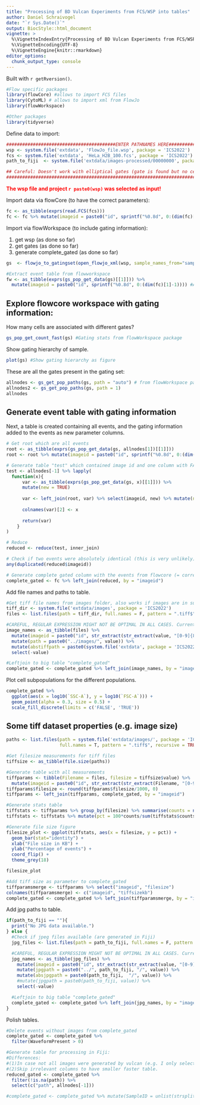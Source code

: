 ```yaml
---
title: "Processing of BD Vulcan Experiments from FCS/WSP into tables"
author: Daniel Schraivogel
date: "`r Sys.Date()`"
output: BiocStyle::html_document
vignette: >
  %\VignetteIndexEntry{Processing of BD Vulcan Experiments from FCS/WSP files.}
  %\VignetteEncoding{UTF-8}
  %\VignetteEngine{knitr::rmarkdown}
editor_options: 
  chunk_output_type: console
---
```


Built with `r getRversion()`.

```r
#Flow specific packages
library(flowCore) #allows to import FCS files
library(CytoML) # allows to import xml from FlowJo
library(flowWorkspace)

#Other packages
library(tidyverse)
```

Define data to import:

```r
#########################################ENTER PATHNAMES HERE##################################################
wsp <- system.file('extdata', 'FlowJo_file.wsp', package = 'ICS2022')
fcs <- system.file('extdata', 'HeLa_H2B_100.fcs', package = 'ICS2022')
path_to_fiji  <- system.file('extdata/images-processed/00000000', package = 'ICS2022')

## Careful: Doesn't work with elliptical gates (gate is found but no cells can be assigned to gate). Only validated for polygon gates so far.
###############################################################################################################
```
<span style="color:red">**The wsp file and project `r paste0(wsp)` was selected as input!**</span>

Import data via flowCore (to have the correct parameters):

```r
fc <- as_tibble(exprs(read.FCS(fcs))) 
fc <- fc %>% mutate(imageid = paste0("id", sprintf("%0.8d", 0:(dim(fc)[1]-1)))) #Add imageid
```

Import via flowWorkspace (to include gating information):

1. get wsp (as done so far)
2. get gates (as done so far)
3. generate complete_gated (as done so far)

```r
gs  <- flowjo_to_gatingset(open_flowjo_xml(wsp, sample_names_from="sampleNode"), name = 1) #flowWorkspace package

#Extract event table from flowworkspace
fw <- as_tibble(exprs(gs_pop_get_data(gs)[[1]])) %>% 
  mutate(imageid = paste0("id", sprintf("%0.8d", 0:(dim(fc)[1]-1)))) #Add imageid
```

## Explore flowcore workspace with gating information:

How many cells are associated with different gates? 

```r
gs_pop_get_count_fast(gs) #Gating stats from flowWorkspace package
```

Show gating hierarchy of sample.

```r
plot(gs) #Show gating hierarchy as figure
```

These are all the gates present in the gating set:

```r
allnodes <- gs_get_pop_paths(gs, path = "auto") # from flowWorkspace package
allnodes2 <- gs_get_pop_paths(gs, path = 1)
allnodes
```

## Generate event table with gating information

Next, a table is created containing all events, and the gating information added to the events as new parameter columns.

```r
# Get root which are all events
root <- as_tibble(exprs(gs_pop_get_data(gs, allnodes[1])[[1]])) 
root <- root %>% mutate(imageid = paste0("id", sprintf("%0.8d", 0:(dim(root)[1]-1))))

# Generate table "test" which contained image id and one column with FALSE/TRUE for each gate in allnodes
test <- allnodes[-1] %>% lapply(
  function(x){
      var <- as_tibble(exprs(gs_pop_get_data(gs, x)[[1]])) %>% 
      mutate(new = TRUE)
      
      var <- left_join(root, var) %>% select(imageid, new) %>% mutate(new = ifelse(is.na(new), FALSE, new))
      
      colnames(var)[2] <- x
      
      return(var)
    }
)

# Reduce
reduced <- reduce(test, inner_join)

# Check if two events were absolutely identical (this is very unlikely)
any(duplicated(reduced$imageid))

# Generate complete gated column with the events from flowcore (= correct values) and the gating information from flowworkspace
complete_gated <- fc %>% left_join(reduced, by = "imageid")
```

Add file names and paths to table.

```r
#Get tiff file names from images folder, also works if images are in subfolders since recursive is TRUE. 
tiff_dir <- system.file('extdata/images', package = 'ICS2022')
files <- list.files(path = tiff_dir, full.names = F, pattern = ".tiff$", recursive = TRUE)

#CAREFUL, REGULAR EXPRESSION MIGHT NOT BE OPTIMAL IN ALL CASES. Currently, it looks for and 8 ({8}) digit number ([0-9]) starting from the end of the string ($).
image_names <- as_tibble(files) %>% 
  mutate(imageid = paste0("id", str_extract(str_extract(value, "[0-9]{8}.tiff"), "[0-9]{8}"))) %>% 
  mutate(path = paste0("../images/", value)) %>% 
  mutate(abstiffpath = paste0(system.file('extdata', package = 'ICS2022'), "images/", value)) %>% 
  select(-value)

#Leftjoin to big table "complete_gated"
complete_gated <- complete_gated %>% left_join(image_names, by = "imageid") 
```

Plot cell subpopulations for the different populations.

```r
complete_gated %>% 
  ggplot(aes(x = log10(`SSC-A`), y = log10(`FSC-A`))) + 
  geom_point(alpha = 0.3, size = 0.5) +
  scale_fill_discrete(limits = c('FALSE', 'TRUE'))
```

## Some tiff dataset properties (e.g. image size)

```r
paths <- list.files(path = system.file('extdata/images/', package = 'ICS2022'), 
                    full.names = T, pattern = ".tiff$", recursive = TRUE)

#Get filesize measurements for tiff files
tiffsize <- as_tibble(file.size(paths))

#Generate table with all measurements
tiffparams <- tibble(Filename = files, filesize = tiffsize$value) %>% 
  mutate(imageid = paste0("id", str_extract(str_extract(Filename, "[0-9]{8}.tiff"), "[0-9]{8}")))
tiffparams$filesize <- round(tiffparams$filesize/1000, 0)
tiffparams <- left_join(tiffparams, complete_gated, by = "imageid")

#Generate stats table
tiffstats <- tiffparams %>% group_by(filesize) %>% summarise(counts = n())
tiffstats <- tiffstats %>% mutate(pct = 100*counts/sum(tiffstats$counts))

#Generate file size figure
filesize_plot <- ggplot(tiffstats, aes(x = filesize, y = pct)) + 
  geom_bar(stat="identity") +
  xlab("File size in KB") +
  ylab("Percentage of events") +
  coord_flip() +
  theme_grey(18) 

filesize_plot

#Add tiff size as parameter to complete_gated
tiffparamsmerge <- tiffparams %>% select("imageid", "filesize")
colnames(tiffparamsmerge) <- c("imageid", "tiffsizekb")
complete_gated <- complete_gated %>% left_join(tiffparamsmerge, by = "imageid")
```

Add jpg paths to table.

```r
if(path_to_fiji == ""){
  print("No JPG data available.")
} else {
  #Check if jpeg files available (are generated in Fiji)
  jpg_files <- list.files(path = path_to_fiji, full.names = F, pattern = ".jpg$", recursive = TRUE, include.dirs = TRUE)

  #CAREFUL, REGULAR EXPRESSION MIGHT NOT BE OPTIMAL IN ALL CASES. Currently, it looks for and 8 ({8}) digit number ([0-9]) starting from the end of   the string ($).
  jpg_names <- as_tibble(jpg_files) %>% 
    mutate(imageid = paste0("id", str_extract(str_extract(value, "[0-9]{8}.jpg"), "[0-9]{8}"))) %>% 
    mutate(jpgpath = paste0("../", path_to_fiji, "/", value)) %>% 
    mutate(absjpgpath = paste0(path_to_fiji,  "/", value)) %>% 
    #mutate(jpgpath = paste0(path_to_fiji, value)) %>% 
    select(-value)

  #Leftjoin to big table "complete_gated"
  complete_gated <- complete_gated %>% left_join(jpg_names, by = "imageid")
}
```

Polish tables.
```r
#Delete events without images from complete_gated
complete_gated <- complete_gated %>%
  filter(WaveformPresent > 0)

#Generate table for processing in Fiji:
#Differences:
#(1)In case not all images were generated by vulcan (e.g. I only selected a subset of images to process), there will be NAs in the path column (although WaveForm is present). Therefore, generate a second smaller table without those NA columns.
#(2)Skip irrelevant columns to have smaller faster table.
reduced_gated <- complete_gated %>% 
  filter(!is.na(path)) %>% 
  select(c("path", allnodes[-1]))

#complete_gated <- complete_gated %>% mutate(SampleID = unlist(strsplit(dir, "/"))[5])
```
